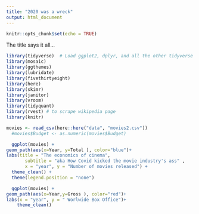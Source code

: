 ```yaml
---
title: "2020 was a wreck"
output: html_document
---
```


```r
knitr::opts_chunk$set(echo = TRUE)
```

The title says it all...

```r
library(tidyverse)  # Load ggplot2, dplyr, and all the other tidyverse packages
library(mosaic)
library(ggthemes)
library(lubridate)
library(fivethirtyeight)
library(here)
library(skimr)
library(janitor)
library(vroom)
library(tidyquant)
library(rvest) # to scrape wikipedia page
library(knitr)
```
 
 

```r

movies <- read_csv(here::here("data", "movies2.csv"))
  #movies$Budget <- as.numeric(movies$Budget)
```

```r

 
  ggplot(movies) +
geom_path(aes(x=Year, y=Total ), color="blue")+
labs(title = "The economics of cinema",
       subtitle = "aka How Covid kicked the movie industry's ass" ,
       x = "year", y = "Number of movies released") +
  theme_clean() +
  theme(legend.position = "none")

  ggplot(movies) +
geom_path(aes(x=Year,y=Gross ), color="red")+
labs(x = "year", y = " Worlwide Box Office")+
    theme_clean() 
  
```
